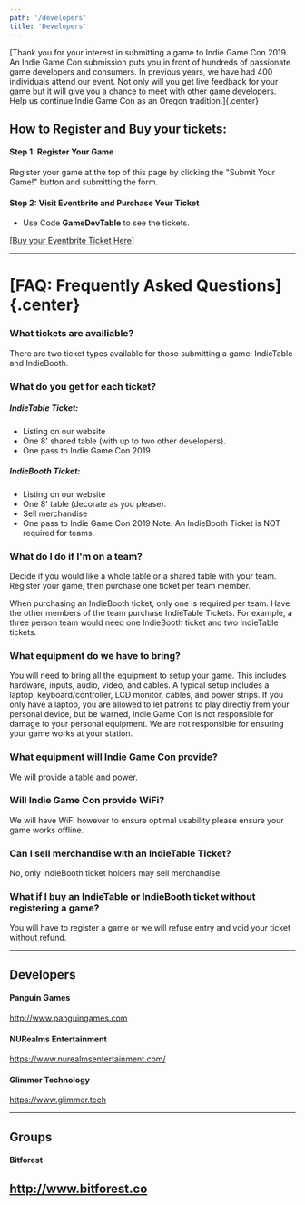```yaml
---
path: '/developers'
title: 'Developers'
---
```



<GameFormContainer />

[Thank you for your interest in submitting a game to Indie Game Con 2019. An Indie Game Con submission puts you in front of hundreds of passionate game developers and consumers. In previous years, we have had 400 individuals attend our event. Not only will you get live feedback for your game but it will give you a chance to meet with other game developers. Help us continue Indie Game Con as an Oregon tradition.]{.center}

## How to Register and Buy your tickets:

#### Step 1: Register Your Game

Register your game at the top of this page by clicking the "Submit Your Game!" button and submitting the form.

#### Step 2: Visit Eventbrite and Purchase Your Ticket

- Use Code <b>GameDevTable</b> to see the tickets.

[[Buy your Eventbrite Ticket Here](https://indiegamecon2019.eventbrite.com)]

---

# [FAQ: Frequently Asked Questions]{.center}

### What tickets are availiable?

There are two ticket types available for those submitting a game: IndieTable and IndieBooth.

### What do you get for each ticket?

##### IndieTable Ticket:

- Listing on our website
- One 8' shared table (with up to two other developers).
- One pass to Indie Game Con 2019

##### IndieBooth Ticket:

- Listing on our website
- One 8' table (decorate as you please).
- Sell merchandise
- One pass to Indie Game Con 2019
  Note: An IndieBooth Ticket is NOT required for teams.

### What do I do if I'm on a team?

Decide if you would like a whole table or a shared table with your team. Register your game, then purchase one ticket per team member.

When purchasing an IndieBooth ticket, only one is required per team. Have the other members of the team purchase IndieTable Tickets. For example, a three person team would need one IndieBooth ticket and two IndieTable tickets.

### What equipment do we have to bring?

You will need to bring all the equipment to setup your game. This includes hardware, inputs, audio, video, and cables. A typical setup includes a laptop, keyboard/controller, LCD monitor, cables, and power strips. If you only have a laptop, you are allowed to let patrons to play directly from your personal device, but be warned, Indie Game Con is not responsible for damage to your personal equipment. We are not responsible for ensuring your game works at your station.

### What equipment will Indie Game Con provide?

We will provide a table and power.

### Will Indie Game Con provide WiFi?

We will have WiFi however to ensure optimal usability please ensure your game works offline.

### Can I sell merchandise with an IndieTable Ticket?

No, only IndieBooth ticket holders may sell merchandise.

### What if I buy an IndieTable or IndieBooth ticket without registering a game?

You will have to register a game or we will refuse entry and void your ticket without refund.

---

## Developers

#### Panguin Games

http://www.panguingames.com

#### NURealms Entertainment

https://www.nurealmsentertainment.com/

#### Glimmer Technology

https://www.glimmer.tech

---

## Groups

#### Bitforest

## http://www.bitforest.co
